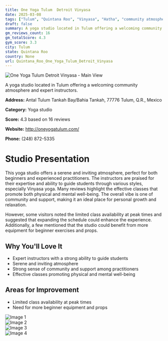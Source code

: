 ```yaml
---
title: One Yoga Tulum  Detroit Vinyasa
date: 2025-03-08
tags: ["Tulum", "Quintana Roo", "Vinyasa", "Hatha", "community atmosphere", "serene environment", "Tulum"]  
draft: false
summary: A yoga studio located in Tulum offering a welcoming community atmosphere and expert instructors.
gm_reviews_count: 16
gm_totalScore: 4.3
gym_score: 3.3
city: Tulum
state: Quintana Roo
country: None
url: Quintana_Roo_One_Yoga_Tulum_Detroit_Vinyasa
---
```


<div className="aspect-[16/9] relative my-8">
  <img 
    src="https://lh5.googleusercontent.com/p/AF1QipN6h43nQdq1jreYEuWJNdcm59fu43UO_dG4RB72=w1920-h1080-k-no"
    alt="One Yoga Tulum  Detroit Vinyasa - Main View"
    className="object-cover absolute inset-0 w-full h-full rounded-lg"
  />
</div>

A yoga studio located in Tulum offering a welcoming community atmosphere and expert instructors.

**Address:** Antal Tulum Tankah Bay/Bahia Tankah, 77776 Tulum, Q.R., Mexico

**Category:** Yoga studio

**Score:** 4.3 based on 16 reviews

**Website:** http://oneyogatulum.com/

**Phone:** (248) 872-5335

# Studio Presentation

This yoga studio offers a serene and inviting atmosphere, perfect for both beginners and experienced practitioners. The instructors are praised for their expertise and ability to guide students through various styles, especially Vinyasa yoga. Many reviews highlight the effective classes that promote both physical and mental well-being. The overall vibe is one of community and support, making it an ideal place for personal growth and relaxation.

However, some visitors noted the limited class availability at peak times and suggested that expanding the schedule could enhance the experience. Additionally, a few mentioned that the studio could benefit from more equipment for beginner exercises and props.

## Why You'll Love It

- Expert instructors with a strong ability to guide students
- Serene and inviting atmosphere
- Strong sense of community and support among practitioners
- Effective classes promoting physical and mental well-being

## Areas for Improvement

- Limited class availability at peak times
- Need for more beginner equipment and props

<div className="grid grid-cols-1 xl:grid-cols-2 gap-4 my-8">
<div className="aspect-[4/3] relative"><img src="https://lh5.googleusercontent.com/p/AF1QipNydjZCrl07PORoGFma_x3fK7Nph6ljIiNXUk5d=w1920-h1080-k-no" alt="Image 1" className="object-cover absolute inset-0 w-full h-full rounded-lg" /></div>
<div className="aspect-[4/3] relative"><img src="https://lh5.googleusercontent.com/p/AF1QipNOIgFXA4tLpPgYD9vo1qTtHwdMLOdO4916VYgn=w1920-h1080-k-no" alt="Image 2" className="object-cover absolute inset-0 w-full h-full rounded-lg" /></div>
<div className="aspect-[4/3] relative"><img src="https://lh5.googleusercontent.com/p/AF1QipOGv1S4rgLgs8cRemNR3e4XHUT20a9qbULAZJEH=w1920-h1080-k-no" alt="Image 3" className="object-cover absolute inset-0 w-full h-full rounded-lg" /></div>
<div className="aspect-[4/3] relative"><img src="https://lh5.googleusercontent.com/p/AF1QipOd2mlgjJJqOY43E0pecen_k8hNPAFLcLoE4FBb=w1920-h1080-k-no" alt="Image 4" className="object-cover absolute inset-0 w-full h-full rounded-lg" /></div>
</div>